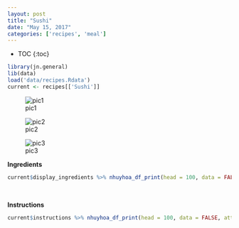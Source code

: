 ```yaml
---
layout: post
title: "Sushi"
date: "May 15, 2017"
categories: ['recipes', 'meal']
---
```


* TOC
{:toc}

```r
library(jn.general)
lib(data)
load('data/recipes.Rdata')
current <- recipes[['Sushi']]
```

![pic1](http://jnguyen92.github.io/nhuyhoa/figure/food/Sushi.JPG)

![pic2](http://jnguyen92.github.io/nhuyhoa/figure/food/Sushi2.JPG)

![pic3](http://jnguyen92.github.io/nhuyhoa/figure/food/Sushi3.JPG)

**Ingredients**

```r
current$display_ingredients %>% nhuyhoa_df_print(head = 100, data = FALSE, attribute = "class = \"presenttab\"")
```

<br>

**Instructions**

```r
current$instructions %>% nhuyhoa_df_print(head = 100, data = FALSE, attribute = "class = \"presenttabnoh\"")
```

